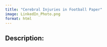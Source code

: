 ```yaml
---
title: "Cerebral Injuries in Football Paper"
image: LinkedIn_Photo.png
format: html
---
```


## Description: